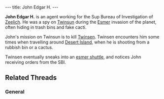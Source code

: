 ---
title: John Edgar H.
---

{{twinsunica import}}{{Infobox Enemy
 |image=John Edgar H..jpg
 |race=Sup
 |gender=Male
 |size=average
 |lba1=
 |lba2=yes
 |alignment=emperor
 |occupation=SBI
 |requires=yellow
 |melee=
 |ranged=yes
 |magic=
 |explosive=
 |range=
 |speed=
 |damage=
 |rate=
 |reaction=
 |recovery=
}}

'''John Edgar H.''' is an agent working for the Sup Bureau of Investigation of [[Zeelich]]. He was a spy on [[Twinsun]] during the [[Esmer]] invasion of the planet, often hiding in trash bins and fake cacti.

John's mission on Twinsun is to kill [[Twinsen]]. Twinsen encounters him some times when travelling around [[Desert Island]], when he is shooting from a rubbish bin or a cactus.

Twinsen eventually sneaks into an [[esmer shuttle]], and notices John receiving orders from the SBI.

==Related Threads==
===General===
{{thread|id=7614|title=John Edgar H. ?}}

<!-- remove these category links when they're all automated by categorizers...
[[Category:Sups]]
[[Category:Male characters]]
[[Category:Average characters]]
[[Category:Adult characters]]
[[Category:Imperial Legion]]
[[Category:Gun wielders]] -->